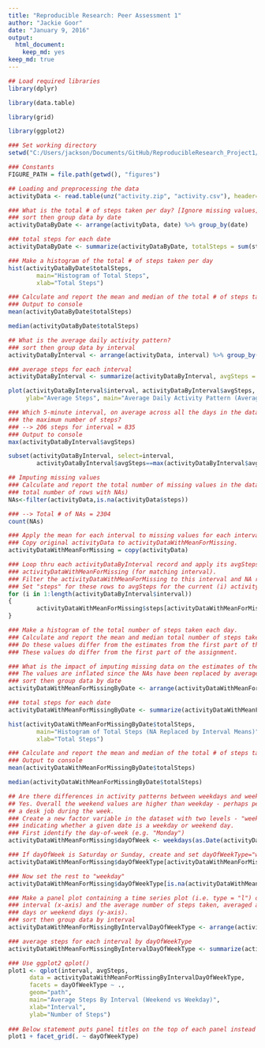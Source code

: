 ```yaml
---
title: "Reproducible Research: Peer Assessment 1"
author: "Jackie Goor"
date: "January 9, 2016"
output: 
  html_document: 
    keep_md: yes
keep_md: true
---
```

```r

## Load required libraries
library(dplyr)

library(data.table)

library(grid)

library(ggplot2)

### Set working directory
setwd("C:/Users/jackson/Documents/GitHub/ReproducibleResearch_Project1/RepData_PeerAssessment1")

### Constants
FIGURE_PATH = file.path(getwd(), "figures")
```
```r
## Loading and preprocessing the data
activityData <- read.table(unz("activity.zip", "activity.csv"), header=T, quote="\"", sep=",")

### What is the total # of steps taken per day? [Ignore missing values]
### sort then group data by date
activityDataByDate <- arrange(activityData, date) %>% group_by(date)

### total steps for each date
activityDataByDate <- summarize(activityDataByDate, totalSteps = sum(steps, na.rm = TRUE))

### Make a histogram of the total # of steps taken per day
hist(activityDataByDate$totalSteps, 
        main="Histogram of Total Steps",
        xlab="Total Steps")

### Calculate and report the mean and median of the total # of steps taken per day
### Output to console
mean(activityDataByDate$totalSteps)

median(activityDataByDate$totalSteps)

## What is the average daily activity pattern?
### sort then group data by interval
activityDataByInterval <- arrange(activityData, interval) %>% group_by(interval)

### average steps for each interval
activityDataByInterval <- summarize(activityDataByInterval, avgSteps = mean(steps, na.rm = TRUE))

plot(activityDataByInterval$interval, activityDataByInterval$avgSteps, type="l", xlab="Interval",
     ylab="Average Steps", main="Average Daily Activity Pattern (Average Steps Per Time Interval)")

### Which 5-minute interval, on average across all the days in the dataset, contains 
### the maximum number of steps? 
### --> 206 steps for interval = 835
### Output to console
max(activityDataByInterval$avgSteps)

subset(activityDataByInterval, select=interval, 
        activityDataByInterval$avgSteps==max(activityDataByInterval$avgSteps))

## Imputing missing values
### Calculate and report the total number of missing values in the dataset (i.e. the 
### total number of rows with NAs)
NAs<-filter(activityData,is.na(activityData$steps))

### --> Total # of NAs = 2304
count(NAs)

### Apply the mean for each interval to missing values for each interval.
### Copy original activityData to activityDataWithMeanForMissing.
activityDataWithMeanForMissing = copy(activityData)

### Loop thru each activityDataByInterval record and apply its avgSteps to NA records in
### activityDataWithMeanForMissing (for matching interval).
### Filter the activityDataWithMeanForMissing to this interval and NA records.
### Set "steps" for these rows to avgSteps for the current (i) activityDataByInterval.
for (i in 1:length(activityDataByInterval$interval)) 
{
        activityDataWithMeanForMissing$steps[activityDataWithMeanForMissing$interval==activityDataByInterval$interval[i] & is.na(activityDataWithMeanForMissing$steps)] <- activityDataByInterval$avgSteps[i]
}

### Make a histogram of the total number of steps taken each day. 
### Calculate and report the mean and median total number of steps taken per day.
### Do these values differ from the estimates from the first part of the assignment?
### These values do differ from the first part of the assignment. 

### What is the impact of imputing missing data on the estimates of the total daily number of steps?
### The values are inflated since the NAs have been replaced by average values.
### sort then group data by date
activityDataWithMeanForMissingByDate <- arrange(activityDataWithMeanForMissing, date) %>% group_by(date)

### total steps for each date
activityDataWithMeanForMissingByDate <- summarize(activityDataWithMeanForMissingByDate, totalSteps = sum(steps, na.rm = TRUE))

hist(activityDataWithMeanForMissingByDate$totalSteps, 
        main="Histogram of Total Steps (NA Replaced by Interval Means)",
        xlab="Total Steps")

### Calculate and report the mean and median of the total # of steps taken per day
### Output to console
mean(activityDataWithMeanForMissingByDate$totalSteps)

median(activityDataWithMeanForMissingByDate$totalSteps)

## Are there differences in activity patterns between weekdays and weekends?
## Yes. Overall the weekend values are higher than weekday - perhaps person has 
## a desk job during the week.
### Create a new factor variable in the dataset with two levels - "weekday" and "weekend" 
### indicating whether a given date is a weekday or weekend day.
### First identify the day-of-week (e.g. "Monday")
activityDataWithMeanForMissing$dayOfWeek <- weekdays(as.Date(activityDataWithMeanForMissing$date))

### If dayOfWeek is Saturday or Sunday, create and set dayOfWeekType="weekend"
activityDataWithMeanForMissing$dayOfWeekType[activityDataWithMeanForMissing$dayOfWeek=="Saturday" | activityDataWithMeanForMissing$dayOfWeek=="Sunday"] <- "weekend"

### Now set the rest to "weekday"
activityDataWithMeanForMissing$dayOfWeekType[is.na(activityDataWithMeanForMissing$dayOfWeekType)] <- "weekday"

### Make a panel plot containing a time series plot (i.e. type = "l") of the 5-minute 
### interval (x-axis) and the average number of steps taken, averaged across all weekday 
### days or weekend days (y-axis).
### sort then group data by interval
activityDataWithMeanForMissingByIntervalDayOfWeekType <- arrange(activityDataWithMeanForMissing, interval, dayOfWeekType) %>% group_by(interval, dayOfWeekType)

### average steps for each interval by dayOfWeekType
activityDataWithMeanForMissingByIntervalDayOfWeekType <- summarize(activityDataWithMeanForMissingByIntervalDayOfWeekType, avgSteps = mean(steps, na.rm = TRUE))

### Use ggplot2 qplot()
plot1 <- qplot(interval, avgSteps, 
      data = activityDataWithMeanForMissingByIntervalDayOfWeekType, 
      facets = dayOfWeekType ~ .,
      geom="path",
      main="Average Steps By Interval (Weekend vs Weekday)",
      xlab="Interval",
      ylab="Number of Steps")
      
### Below statement puts panel titles on the top of each panel instead of on the side.
plot1 + facet_grid(. ~ dayOfWeekType)
```